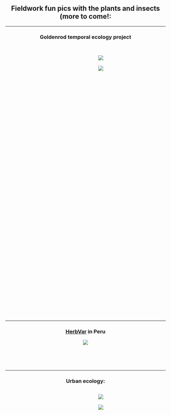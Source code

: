 <br />
<br />
<style>
.column-left{
  float: left;
  width: 52%;
  text-align: left;
}
.column-center{
  display: inline-block;
  width: 33%;
  text-align: center;
}
.column-right{
  float: right;
  width: 46%;
  text-align: center;
}
.vscroll-plot {
    width: 600px;
    height: 800px;
    overflow-y: scroll;
    overflow-x: hidden;
}
</style>

<center>
## **Fieldwork fun pics with the plants and insects (more to come!:**

***********************************************************************************

### Goldenrod temporal ecology project
<div class="vscroll-plot">
<br />
![](~/GitHub/dbturner.github.io/pics/herbivorycages2019.jpg)
<br />
<br />
![](~/GitHub/dbturner.github.io/pics/goldenrodgarden2019.jpg)
<br />
<br />
</div>
<br />
<br />

***********************************************************************************

### [HerbVar](https://wetzellab.com/herbvar/) in Peru
![](~/GitHub/dbturner.github.io/pics/solanaceaeHerbvar2019.jpg) 
<br />
<br />

<br />
<br />

***********************************************************************************

### Urban ecology: 
<div class="vscroll-plot">
![](~/GitHub/dbturner.github.io/pics/farm512017.jpg)
<br />
<br />
![](~/GitHub/dbturner.github.io/pics/finquita2017.jpg)
<br />
<br />
</div>
